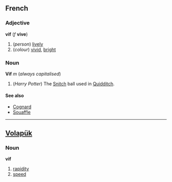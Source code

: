 ==French==
===Adjective===
'''vif''' (''f'' '''vive''')

#(''person'') [[lively]]
#(''colour'') [[vivid]], [[bright]]

===Noun===
'''Vif''' ''m'' (''always capitalised'')

# (''Harry Potter'') The [[Snitch]] ball used in [[Quidditch]].

====See also====
*[[Cognard]]
*[[Souaffle]]

----
==[[Volapük]]== 
===Noun===
'''vif'''

# [[rapidity]] 
# [[speed]]